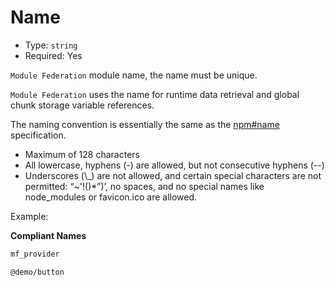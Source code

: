 # Name

- Type: `string`
- Required: Yes

`Module Federation` module name, the name must be unique.

`Module Federation` uses the name for runtime data retrieval and global chunk storage variable references.

The naming convention is essentially the same as the [npm#name](https://docs.npmjs.com/cli/v9/configuring-npm/package-json#name) specification.

- Maximum of 128 characters
- All lowercase, hyphens (-) are allowed, but not consecutive hyphens (--)
- Underscores (\\\_) are not allowed, and certain special characters are not permitted: “~'!()\*”)’, no spaces, and no special names like node_modules or favicon.ico are allowed.

Example:

**Compliant Names**

```bash
mf_provider

@demo/button
```
